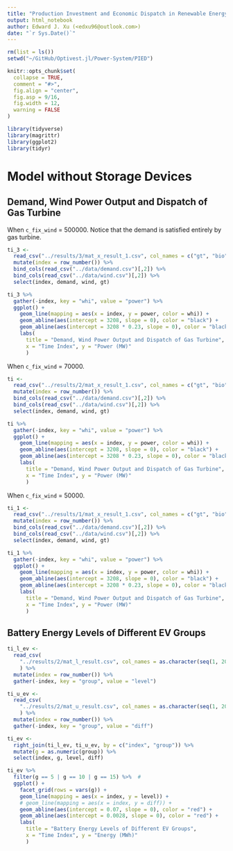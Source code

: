 ```yaml
---
title: "Production Investment and Economic Dispatch in Renewable Energy System"
output: html_notebook
author: Edward J. Xu (<edxu96@outlook.com>)
date: "`r Sys.Date()`"
---
```


```r
rm(list = ls())
setwd("~/GitHub/Optivest.jl/Power-System/PIED")

knitr::opts_chunk$set(
  collapse = TRUE,
  comment = "#>",
  fig.align = "center",
  fig.asp = 9/16,
  fig.width = 12,
  warning = FALSE
)
```

```r
library(tidyverse)
library(magrittr)
library(ggplot2)
library(tidyr)
```

# Model without Storage Devices

## Demand, Wind Power Output and Dispatch of Gas Turbine

When `c_fix_wind` = 500000. Notice that the demand is satisfied entirely by gas turbine.

```r
ti_3 <- 
  read_csv("../results/3/mat_x_result_1.csv", col_names = c("gt", "bio")) %>%
  mutate(index = row_number()) %>%
  bind_cols(read_csv("../data/demand.csv")[,2]) %>%
  bind_cols(read_csv("../data/wind.csv")[,2]) %>%
  select(index, demand, wind, gt)

ti_3 %>%
  gather(-index, key = "whi", value = "power") %>%
  ggplot() + 
    geom_line(mapping = aes(x = index, y = power, color = whi)) +
    geom_abline(aes(intercept = 3208, slope = 0), color = "black") +
    geom_abline(aes(intercept = 3208 * 0.23, slope = 0), color = "black") +
    labs(
      title = "Demand, Wind Power Output and Dispatch of Gas Turbine",
      x = "Time Index", y = "Power (MW)"
      )
```

When `c_fix_wind` = 70000.

```r
ti <- 
  read_csv("../results/2/mat_x_result_1.csv", col_names = c("gt", "bio")) %>%
  mutate(index = row_number()) %>%
  bind_cols(read_csv("../data/demand.csv")[,2]) %>%
  bind_cols(read_csv("../data/wind.csv")[,2]) %>%
  select(index, demand, wind, gt)

ti %>%
  gather(-index, key = "whi", value = "power") %>%
  ggplot() + 
    geom_line(mapping = aes(x = index, y = power, color = whi)) +
    geom_abline(aes(intercept = 3208, slope = 0), color = "black") +
    geom_abline(aes(intercept = 3208 * 0.23, slope = 0), color = "black") +
    labs(
      title = "Demand, Wind Power Output and Dispatch of Gas Turbine",
      x = "Time Index", y = "Power (MW)"
      )
```

When `c_fix_wind` = 50000.

```r
ti_1 <- 
  read_csv("../results/1/mat_x_result_1.csv", col_names = c("gt", "bio")) %>%
  mutate(index = row_number()) %>%
  bind_cols(read_csv("../data/demand.csv")[,2]) %>%
  bind_cols(read_csv("../data/wind.csv")[,2]) %>%
  select(index, demand, wind, gt)

ti_1 %>%
  gather(-index, key = "whi", value = "power") %>%
  ggplot() + 
    geom_line(mapping = aes(x = index, y = power, color = whi)) +
    geom_abline(aes(intercept = 3208, slope = 0), color = "black") +
    geom_abline(aes(intercept = 3208 * 0.23, slope = 0), color = "black") +
    labs(
      title = "Demand, Wind Power Output and Dispatch of Gas Turbine",
      x = "Time Index", y = "Power (MW)"
      )
```

## Battery Energy Levels of Different EV Groups

```r
ti_l_ev <-
  read_csv(
    "../results/2/mat_l_result.csv", col_names = as.character(seq(1, 20))
    ) %>%
  mutate(index = row_number()) %>%
  gather(-index, key = "group", value = "level")

ti_u_ev <-
  read_csv(
    "../results/2/mat_u_result.csv", col_names = as.character(seq(1, 20))
    ) %>%
  mutate(index = row_number()) %>%
  gather(-index, key = "group", value = "diff")

ti_ev <- 
  right_join(ti_l_ev, ti_u_ev, by = c("index", "group")) %>%
  mutate(g = as.numeric(group)) %>%
  select(index, g, level, diff)

ti_ev %>%
  filter(g == 5 | g == 10 | g == 15) %>%  #
  ggplot() + 
    facet_grid(rows = vars(g)) +
    geom_line(mapping = aes(x = index, y = level)) +
    # geom_line(mapping = aes(x = index, y = diff)) +
    geom_abline(aes(intercept = 0.07, slope = 0), color = "red") +
    geom_abline(aes(intercept = 0.0028, slope = 0), color = "red") +
    labs(
      title = "Battery Energy Levels of Different EV Groups",
      x = "Time Index", y = "Energy (MWh)"
      )
```


